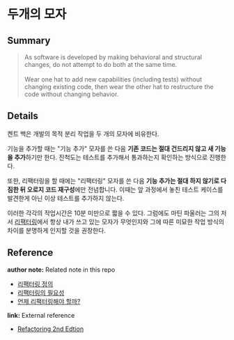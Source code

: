 # 두개의 모자

<!--
TIL을 작성할 때에는 해당 노트의 제목과 관련한 내용만 작성합니다.
추가적인 개념을 설명할 필요가 있다면, 해당 개념에 대한 노트를 새롭게 작성합니다.
이후 해당 개념 노트를 Reference에 링크합니다.

ex) 버블 정렬에 대해 설명하기 위해, Array 자료형을 설명해야할 경우 -> Array 노트 생성
-->

## Summary

> As software is developed by making behavioral and structural changes, do not attempt to do both at the same time. <br></br> Wear one hat to add new capabilities (including tests) without changing existing code, then wear the other hat to restructure the code without changing behavior.

## Details

켄트 백은 개발의 목적 분리 작업을 두 개의 모자에 비유한다.

기능을 추가할 때는 "기능 추가" 모자를 쓴 다음 **기존 코드는 절대 건드리지 않고 새 기능을 추가**하기만 한다. 진척도는 테스트를 추가해서 통과하는지 확인하는 방식으로 진행한다.

또한, 리팩터링을 할 때에는 "리팩터링" 모자를 쓴 다음 **기능 추가는 절대 하지 않기로 다짐한 뒤 오로지 코드 재구성**에만 전념합니다. 이때는 앞 과정에서 놓친 테스트 케이스를 발견한게 아닌 이상 테스트를 추가하지 않는다.

이러한 각각의 작업시간은 10분 미만으로 짧을 수 있다. 그럼에도 마틴 파울러는 그의 저서 [리팩터링](https://product.kyobobook.co.kr/detail/S000001810241)에서 항상 내가 쓰고 있는 모자가 무엇인지와 그에 따른 미묘한 작업 방식의 차이를 분명하게 인지할 것을 권장한다.

## Reference

<!-- 사용하지 않는 레퍼런스 종류는 삭제 후 업로드 -->

**author note:** Related note in this repo

- [리팩터링 정의](../Refactoring/Definition_of_Refactoring.mdx)
- [리팩터링의 필요성](../Refactoring/Reasons_for_Refactoring.mdx)
- [언제 리팩터링해야 할까?](../Refactoring/When_to_Refactoring.mdx)

**link:** External reference

- [Refactoring 2nd Edtion](https://product.kyobobook.co.kr/detail/S000001810241)
